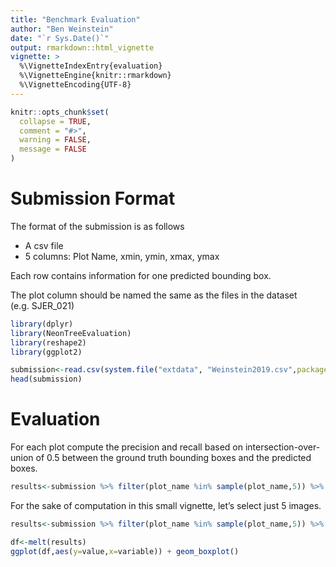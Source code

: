 ```yaml
---
title: "Benchmark Evaluation"
author: "Ben Weinstein"
date: "`r Sys.Date()`"
output: rmarkdown::html_vignette
vignette: >
  %\VignetteIndexEntry{evaluation}
  %\VignetteEngine{knitr::rmarkdown}
  %\VignetteEncoding{UTF-8}
---
```


```r

knitr::opts_chunk$set(
  collapse = TRUE,
  comment = "#>",
  warning = FALSE,
  message = FALSE
)
```

# Submission Format

The format of the submission is as follows

* A csv file
* 5 columns: Plot Name, xmin, ymin, xmax, ymax

Each row contains information for one predicted bounding box.

The plot column should be named the same as the files in the dataset (e.g. SJER_021)

```r
library(dplyr)
library(NeonTreeEvaluation)
library(reshape2)
library(ggplot2)

submission<-read.csv(system.file("extdata", "Weinstein2019.csv",package = "NeonTreeEvaluation"))
head(submission)
```

# Evaluation

For each plot compute the precision and recall based on intersection-over-union of 0.5 between the ground truth bounding boxes and the predicted boxes. 

```r
results<-submission %>% filter(plot_name %in% sample(plot_name,5)) %>% group_by(plot_name) %>% do(evaluate_plot(.))
```

For the sake of computation in this small vignette, let's select just 5 images.

```r
results<-submission %>% filter(plot_name %in% sample(plot_name,5)) %>% group_by(plot_name) %>% do(evaluate_plot(.))
```

```r
df<-melt(results)
ggplot(df,aes(y=value,x=variable)) + geom_boxplot()
```


